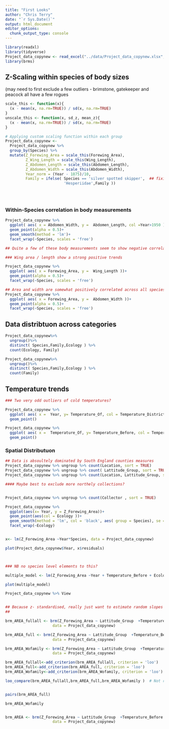 ```yaml
---
title: "First Looks"
author: "Chris Terry"
date: "`r Sys.Date()`"
output: html_document
editor_options: 
  chunk_output_type: console
---
```


```r
library(readxl)
library(tidyverse)
Project_data_copynew <- read_excel("../data/Project_data_copynew.xlsx", sheet = "Sheet1") 
library(brms)
```

## Z-Scaling within species of body sizes

(may need to first exclude a few outliers - brimstone, gatekeeper and peacock all have a few rogues

```r

scale_this <- function(x){
  (x - mean(x, na.rm=TRUE)) / sd(x, na.rm=TRUE)
}
unscale_this <- function(x, sd_z, mean_z){
  (x - mean(x, na.rm=TRUE)) / sd(x, na.rm=TRUE)
}

# Applying custom scaling function within each group
Project_data_copynew <- 
  Project_data_copynew %>%
  group_by(Species) %>%
  mutate(Z_Forewing_Area = scale_this(Forewing_Area),
         Z_Wing_Length = scale_this(Wing_Length),
         Z_Abdomen_Length = scale_this(Abdomen_Length),
         Z_Abdomen_Width = scale_this(Abdomen_Width),
         Year_norm = (Year - 1875)/10, 
         Family = ifelse( Species == 'silver spotted skipper',  ## fixing blank
                          'Hesperiidae',Family )) 
         




```

### Within-Species correlation in body measurements

```R

Project_data_copynew %>%
  ggplot( aes( x = Abdomen_Width, y =  Abdomen_Length, col =Year>1950 ))+
  geom_point(alpha = 0.5)+
  geom_smooth(method = 'lm')+
  facet_wrap(~Species, scales = 'free')

## Quite a few of these body measurements seem to show negative correlations?

### Wing area / length show a strong positive trends

Project_data_copynew %>%
  ggplot( aes( x = Forewing_Area, y =  Wing_Length ))+
  geom_point(alpha = 0.5)+
  facet_wrap(~Species, scales = 'free')

## Area and width are somewhat positively correlated across all species
Project_data_copynew %>%
  ggplot( aes( x = Forewing_Area, y =  Abdomen_Width ))+
  geom_point(alpha = 0.5)+
  facet_wrap(~Species, scales = 'free')

```

## Data distribtuon across categories

```R
Project_data_copynew%>%
  ungroup()%>%
  distinct( Species,Family,Ecology ) %>%
  count(Ecology, Family)

Project_data_copynew%>%
  ungroup()%>%
  distinct( Species,Family,Ecology ) %>%
  count(Family)
```


## Temperature trends

```r

### Two very odd outliers of cold temperatures?

Project_data_copynew %>%
  ggplot( aes( x =  Year, y= Temperature_Of, col = Temperature_District))+
  geom_point()

Project_data_copynew %>%
  ggplot( aes( x =  Temperature_Of, y= Temperature_Before, col = Temperature_District))+
  geom_point()


```


### Spatial Distributuon

```r
## Data is absoultely dominated by South England counties measures
Project_data_copynew %>% ungroup %>% count(Location, sort = TRUE)
Project_data_copynew %>% ungroup %>% count( Lattitude_Group, sort = TRUE)
Project_data_copynew %>% ungroup %>% count(Location, Lattitude_Group, sort = TRUE)

#### Maybe best to exclude more northely collections?


Project_data_copynew %>% ungroup %>% count(Collector , sort = TRUE)

```


```r


Project_data_copynew %>%
  ggplot(aes(x= Year, y = Z_Forewing_Area))+
  geom_point(aes(col = Ecology ))+
  geom_smooth(method = 'lm', col = 'black', aes( group = Species), se = FALSE)+
  facet_wrap(~Ecology)


x<- lm(Z_Forewing_Area ~Year*Species, data = Project_data_copynew)

plot(Project_data_copynew$Year, x$residuals)



### NB no species level elements to this?

multiple_model <- lm(Z_Forewing_Area ~Year + Temperature_Before + Ecology + Lattitude_Group  + Family + Family*Year + Ecology*Year + Ecology*Temperature_Before, data = Project_data_copynew)

plot(multiple_model)

```

```r

Project_data_copynew %>% View


## Because z- standardised, really just want to estimate random slopes from family
## 

brm_AREA_fullall <- brm(Z_Forewing_Area ~ Lattitude_Group  +Temperature_Before + Year_norm+ Family*Year_norm + Ecology:Year_norm + Ecology:Temperature_Before,
                     data = Project_data_copynew)

brm_AREA_full <- brm(Z_Forewing_Area ~ Lattitude_Group  +Temperature_Before + Year_norm+ Family:Year_norm + Ecology:Year_norm + Ecology:Temperature_Before,
                     data = Project_data_copynew)

brm_AREA_Wofamily <- brm(Z_Forewing_Area ~ Lattitude_Group  +Temperature_Before + Year_norm + Ecology:Year_norm + Ecology:Temperature_Before,
                     data = Project_data_copynew)

brm_AREA_fullall<-add_criterion(brm_AREA_fullall, criterion = 'loo')
brm_AREA_full<-add_criterion(brm_AREA_full, criterion = 'loo')
brm_AREA_Wofamily<-add_criterion(brm_AREA_Wofamily, criterion = 'loo')

loo_compare(brm_AREA_fullall,brm_AREA_full,brm_AREA_Wofamily )  # Not really clear evidence in favour of supporting including family


pairs(brm_AREA_full)


```

```r
brm_AREA_Wofamily


brm_AREA <- brm(Z_Forewing_Area ~ Lattitude_Group  +Temperature_Before + Temperature_Of + Year_norm + Ecology:Year_norm + Ecology:Temperature_Before + (1|Collector),
                     data = Project_data_copynew)



```






